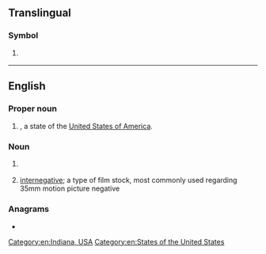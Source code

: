 {{also|Appendix:Variations of "in"}}
==Translingual==

===Symbol===
{{mul-symbol}}

# {{ISO 3166|1|2|India}}
#: {{syn|mul|IND|qq1={{w|ISO 3166-1 alpha-3|alpha-3}}}}

----

==English==

===Proper noun===
{{head|en|proper noun}}

# {{abbreviation of|en|[[Indiana]]|nodot=1}}, a state of the [[United States of America]].

===Noun===
{{en-noun|-}}

# {{lb|en|biochemistry}} {{abbreviation of|en|integrase}}
# [[internegative]]; a type of film stock, most commonly used regarding 35mm motion picture negative

===Anagrams===
* {{anagrams|en|a=in|N.I.|NI|ni}}

[[Category:en:Indiana, USA]]
[[Category:en:States of the United States]]